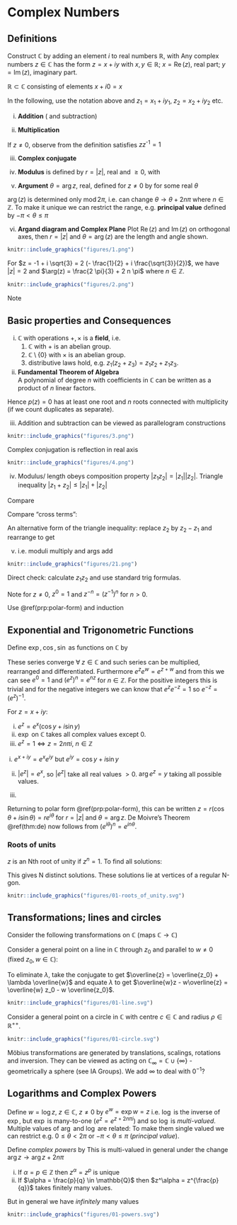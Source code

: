 # Complex Numbers

## Definitions

Construct $\mathbb{C}$ by adding an element $i$ to real numbers $\mathbb{R}$, with \begin{align*}
    i^2 = -1.
\end{align*}
Any complex numbers $z \in \mathbb{C}$ has the form $z = x + iy$ with $x, y \in \mathbb{R}$;
$x = \operatorname{Re}(z)$, real part; $y = \operatorname{Im}(z)$, imaginary part.

$\mathbb{R} \subset \mathbb{C}$ consisting of elements $x + i 0 = x$

In the following, use the notation above and $z_1 = x_1 + i y_1$, $z_2 = x_2 + i y_2$ etc.

(i) **Addition** ( and subtraction) 
\begin{align*}
    z_1 \pm z_2 = (x_1 \pm x_2) + i (y_1 \pm y_2)
\end{align*} 

(ii) **Multiplication**
\begin{align*}
    z_1 z_2 = (x_1 x_2 - y_1 y_2) + i(x_1 y_2 + x_2 y_1)
\end{align*} 

If $z \neq 0$, observe from the definition 
\begin{align*}
    z^{\text{-}1} = \frac{x}{x^2 + y^2} - i \frac{y}{x^2 + y^2}
\end{align*} satisfies $z z^{\text{-}1} = 1$

(iii) **Complex conjugate**
\begin{align*}
    \overline{z} &= z^{*} = x - iy \\
    \operatorname{Re}(z) &= \frac{1}{2} (z + \overline{z}) \\
    \operatorname{Im}(z) &= \frac{1}{2i} (z - \overline{z}) \\
    \overline{(\overline{z})} &= z \\
    \overline{z_1 + z_2} &= \overline{z_1} + \overline{z_2} \\
    \overline{z_1 z_2} &= (\overline{z_1}) (\overline{z_2})
\end{align*} 

(iv) **Modulus** is defined by $r = |z|$, real and $\geq 0$, with
\begin{align*}
    r^2  = |z|^2 = z \overline{z} = x^2 + y^2
\end{align*} 

(v) **Argument** $\theta = \arg{z}$, real, defined for $z \neq 0$ by 
\begin{align*}
     z = r(\cos \theta + i \sin \theta) \hspace{2cm} \textbf{polar form}
\end{align*}
for some real $\theta$

\begin{align*}
    \cos \theta &= \frac{x}{(x^2 + y^2)^{1/2}},\ \sin \theta = \frac{y}{(x^2 + y^2)^{1/2}}, \\
    & \implies \tan \theta = \frac{y}{x}
\end{align*} 

$\arg(z)$ is determined only $\operatorname{mod} 2 \pi$, i.e. can change $\theta \to \theta + 2n \pi$ where $n \in \mathbb{Z}$.
To make it unique we can restrict the range, e.g. **principal value** defined by $- \pi < \theta \leq \pi$

(vi) **Argand diagram and Complex Plane** 
Plot $\operatorname{Re}(z)$ and $\operatorname{Im}(z)$ on orthogonal axes, then $r = |z|$ and $\theta = \arg(z)$ are the length and angle shown.

```r
knitr::include_graphics("figures/1.png") 
```

:::{.example}
For $z = -1 + i \sqrt{3} = 2 (- \frac{1}{2} + i \frac{\sqrt{3}}{2})$, we have $|z| = 2$ and $\arg(z) = \frac{2 \pi}{3} + 2 n \pi$ where $n \in \mathbb{Z}$.

```r
knitr::include_graphics("figures/2.png") 
```

Note 
\begin{align*}
    \tan \theta = - \sqrt{3} \\
    \implies \theta = \frac{2 \pi}{3} + 2 n \pi \\
    = \arg(z) \\
    \textbf{or } \theta = - \frac{\pi}{3} + 2 n \pi \\
    = \arg(-z)
\end{align*} 
:::

## Basic properties and Consequences

(i) $\mathbb{C}$ with operations $+, \times$ is a **field**, i.e. 
    1. $\mathbb{C}$ with $+$ is an abelian group.
    2. $\mathbb{C} \setminus \{0\}$ with $\times$ is an abelian group.
    3. distributive laws hold, e.g. $z_1(z_2 + z_3) = z_1 z_2 + z_1 z_3$.

(ii) **Fundamental Theorem of Algebra**  
A polynomial of degree $n$ with coefficients in $\mathbb{C}$ can be written as a product of $n$ linear factors.
\begin{align*}
    p(z) &= c_n z^n + \ldots + c_1 z + c_0 \ \ \text{ where } c_i \in \mathbb{C}, c_n \neq 0 \\ 
    &= c_n ( z - \alpha_1) \ldots (z - \alpha_n) \text{ where } \alpha_i \in \mathbb{C}.
\end{align*}

Hence $p(z) = 0$ has at least one root and $n$ roots connected with multiplicity (if we count duplicates as separate).

(iii) Addition and subtraction can be viewed as parallelogram constructions

```r
knitr::include_graphics("figures/3.png") 
```

Complex conjugation is reflection in real axis
```r
knitr::include_graphics("figures/4.png") 
```

(iv) ::: {.proposition}
Modulus/ length obeys composition property $|z_1 z_2| = |z_1| |z_2|$. Triangle inequality $|z_1 + z_2| \leq |z_1| + |z_2|$
:::

:::{.proof name="Triangle inequality"}
Compare
\begin{align*}
\text{LHS}^2 &= (z_1 + z_2) \overline{z_1 + z_2} \\
\text{RHS}^2 &= |z_1|^2 + 2|z_1||z_2| + |z_2|^2
\end{align*} 

Compare "cross terms":
\begin{align*}
    & z_1\overline{z_2} + z_2 \overline{z_1} \leq 2 |z_1| |z_2| \\
    & \iff \frac{1}{2} (z_1 \overline{z_2} + \overline{(z_1 \overline{z_2})}) \leq |z_1| |\overline{z_2}| \\
    & \iff \operatorname{Re}(z_1 \overline{z_2}) \leq |z_1 \overline{z_2}| 
\end{align*} 
:::

An alternative form of the triangle inequality:
replace $z_2$ by $z_2 - z_1$ and rearrange to get
\begin{align*}
    | z_2 - z_1 | &\geq |z_2| - |z_1| \\
    \text{or} &\geq |z_1| - |z_2| \\
    \text{So } |z_2 - z_1| &\geq \left| |z_2| - |z_1| \right|
\end{align*} 

v. 
::: {.proposition #polar-form}
\begin{align*}
    &z_1 = r_1 (\cos \theta_1 + i \sin \theta_1),\ z_2 = r_2 (\cos \theta_2 + i \sin \theta_2) \\
    &\implies z_1 z_2 = r_1 r_2 (\cos (\theta_1 + \theta_2) + i \sin (\theta_1 + \theta_2))
\end{align*}
:::
i.e. moduli multiply and args add

```r
knitr::include_graphics("figures/21.png") 
```

::: {.proof}
Direct check: calculate $z_1 z_2$ and use standard trig formulas.
:::

::: {.theorem name="De Moivre's Theorem" #de}
\begin{align*}
    (\cos \theta + i \sin \theta)^n = \cos n \theta + i \sin n \theta,\ \text{ for } n \in \mathbb{Z}
\end{align*}
Note for $z \neq 0$, $z^0 = 1$ and $z^{-n} = (z^{-1})^n$ for $n > 0$.
:::

::: {.proof}
Use \@ref(prp:polar-form) and induction
:::

## Exponential and Trigonometric Functions

Define $\exp, \cos, \sin$ as functions on $\mathbb{C}$ by
\begin{align*}
    \exp(z) &= e^z = \sum_{n=0}^{\infty} \frac{1}{n!} z^n  \\
    \cos(z) &= \frac{1}{2} (e^{iz} + e^{-iz}) \\
    &= 1 - \frac{1}{2!}z^2 + \frac{1}{4!}z^4 \ldots \\
    \sin(z) &= \frac{1}{2i} (e^{iz} - e^{-iz}) \\
    &= z - \frac{1}{3!}z^{3} + \frac{1}{5!}z^5 + \ldots
\end{align*} 

These series converge $\forall \; z \in \mathbb{C}$ and such series can be multiplied, rearranged and differentiated.
Furthermore $e^{z}e^{w} = e^{z + w}$ and from this we can see $e^{0} = 1$ and $(e^{z})^{n} = e^{nz}$ for $n \in \mathbb{Z}$. For the positive integers this is trivial and for the negative integers we can know that $e^z e^{-z} = 1$ so $e^{-z} = (e^{z})^{-1}$.

::: {.lemma #juicy}
For $z = x + iy$:

i. $e^z = e^x ( \cos y + i \sin y)$
ii. $\exp$ on $\mathbb{C}$ takes all complex values except $0$.
iii. $e^z = 1 \iff z = 2n \pi i,\ n \in \mathbb{Z}$
:::

::: {.proof}
\ i. $e^{x + iy} = e^x e^{iy}$
but $e^{iy} = \cos y + i \sin y$

ii. $|e^z| = e^x$, so $|e^z|$ take all real values $> 0$. $\arg{e^z} = y$ taking all possible values.

iii. \begin{align*}
    e^z = 1 &\iff e^x = 1, \cos y = 1, \sin y = 0 \\
    &\iff x = 0, y = 2 \pi n
\end{align*} 
:::

Returning to polar form \@ref(prp:polar-form), this can be written 
$z = r ( \cos \theta + i \sin \theta) = re^{i \theta}$ for $r = |z|$ and $\theta = \arg z$. De Moivre's Theorem \@ref(thm:de) now follows from $(e^{i \theta})^n = e^{i n \theta}$.

### Roots of units
$z$ is an Nth root of unity if $z^n = 1$. To find all solutions: 
\begin{align*}
    && z &= r e^{i \theta} \text{ satisfying } z^N = 1 \\
    &\iff & r^N e^{i N \theta} &= 1 \\
    &\iff & r^N &= 1 \text{ and } N \theta = 2n \pi,\ n \in \mathbb{Z}
\end{align*} 

This gives N distinct solutions. 
\begin{align*}
    z &= e^{2 \pi i n/N} \\
    &= \cos \frac{2\pi n}{N} + i \sin \frac{2 \pi n}{N} \\
    \text{The only distinct cases are when } n &= 0, 1, 2 \ldots N - 1 \text{ due to periodicity} \\
    &= \omega^n, \text{ where } \omega = e^{2 \pi i / N} \\
\end{align*} 
These solutions lie at vertices of a regular N-gon.

```r
knitr::include_graphics("figures/01-roots_of_unity.svg") 
```
## Transformations; lines and circles

Consider the following transformations on $\mathbb{C}$ (maps $\mathbb{C} \to \mathbb{C}$)
\begin{align*}
    z &\mapsto z + a & &(\text{translation}) \\
    z &\mapsto \lambda z & &(\text{scaling by } \lambda \in \mathbb{R}) \\
    z &\mapsto e^{i \alpha} z & &(\text{rotation by } \alpha \in \mathbb{R}) \\
    z &\mapsto \overline{z} & &(\text{ reflection in the real axis}) \\
    z &\mapsto \frac{1}{z} & &(\text{inversion})
\end{align*} 

Consider a general point on a line in $\mathbb{C}$ through $z_0$ and parallel to $w \neq 0$ (fixed $z_0, w \in \mathbb{C}$):

\begin{align*}
    z = z_0 + \lambda w,\ \lambda \in \mathbb{R}
\end{align*}

To eliminate $\lambda$, take the conjugate to get $\overline{z} = \overline{z_0} + \lambda \overline{w}$ and equate $\lambda$ to get $\overline{w}z - w\overline{z} = \overline{w} z_0 - w \overline{z_0}$.

```r
knitr::include_graphics("figures/01-line.svg") 
```

Consider a general point on a circle in $\mathbb{C}$ with centre $c \in \mathbb{C}$ and radius $\rho \in \mathbb{R}^{++}$.
\begin{align*}
    z = c + \rho &e^{i \alpha}, \text{ for any } \alpha \in \mathbb{R} \\
    \text{Equivalently} \\
    |z - c| &= \rho \\
    \text{or } \\
    |z - c|^2 &= \rho^2 \\
    |z|^2 - \overline{c}z - c \overline{z} &= \rho^2 - |c|^2
\end{align*} 

```r
knitr::include_graphics("figures/01-circle.svg") 
```

Möbius transformations are generated by translations, scalings, rotations and inversion. They can be viewed as acting on $\mathbb{C}_\infty = \mathbb{C} \cup \{ \infty \}$ - geometrically a sphere (see IA Groups). We add $\infty$ to deal with $0^{-1}$?

## Logarithms and Complex Powers

Define $w = \log z,\ z \in \mathbb{C},\ z \neq 0$ by $e^w = \exp w = z$ i.e. $\log$ is the inverse of $\exp$, but $\exp$ is many-to-one ($e^z = e^{z + 2n \pi i}$) and so  $\log$ is *multi-valued*.
\begin{align*}
    z &= r e^{i \theta} \\
    &= e^{\log r} e^{i \theta} \\
    &= e^{\log r + i \theta} \\
    \implies \log z &= \log r + i \theta \\
    &= \log |z| + i \arg z
\end{align*} 
Multiple values of $\arg$ and $\log$ are related:
\begin{align*}
    \theta &\to \theta + 2n \pi,\ n \in \mathbb{Z} \\
    \log z &\to \log z + 2n \pi i,\ n \in \mathbb{Z}
\end{align*} 
To make them single valued we can restrict e.g. $0 \leq \theta < 2 \pi$ or $-\pi < \theta \leq \pi$ (*principal value*).

::: {.example}
\begin{align*}
    z &= -3i = 3 (-i) \\
    &= e^{\log 3}e^{-i \pi / 2 + 2n \pi i} \\
    &= e^{\log 3 -i \pi / 2 + 2n \pi i} \\
    \log z &= \log 3 -i \pi / 2 + 2n \pi i \\
    \arg z &= 3 \pi / 2 \\
    &\text{or } - \pi / 2 \text{ with the restrictions above}
\end{align*} 
:::

Define *complex powers* by 
\begin{align*}
    z^\alpha = e^{\alpha \log z},\ z \in \mathbb{C},\ z \neq 0,\ \alpha \in \mathbb{C}
\end{align*} 
This is multi-valued in general under the change $\arg z \to \arg z + 2n\pi$
\begin{align*}
    z^\alpha \to z^\alpha e^{2 \pi i n \alpha}
\end{align*} 

i. If $\alpha = p \in \mathbb{Z}$ then $z^\alpha = z^p$ is unique
ii. If $\alpha = \frac{p}{q} \in \mathbb{Q}$ then $z^\alpha = z^{\frac{p}{q}}$ takes finitely many values.

But in general we have *infinitely* many values

::: {.example}
\begin{align*}
    (1 + i)^{\frac{1}{2}}: 1 + i &= \sqrt{2} e^{i \pi /4} \\
    &= e^{\frac{1}{2} \log 2 + i \pi /4} \\
    \log(1 + i) &= \frac{1}{2} \log 2 + i \pi / 4 + 2 n \pi i \\
    \implies (1 + i)^{\frac{1}{2}} &= e^{\frac{1}{2} \log (1 + i)} \\
    &= e^{\frac{1}{4} \log 2 + i \pi / 8 + n \pi i} \\
    &= 2^{\frac{1}{4}} e^{i \pi / 8} (-1)^n
\end{align*} 

```r
knitr::include_graphics("figures/01-powers.svg") 
```
:::

::: {.example}
\begin{align*}
    (-3i)^i &= e^{i \log (-3i)} \\
    &= e^{i (\log 3 - i \pi /2 + 2 n \pi i)} \\
    &= e^{i \log 3} e^{\pi /2 - 2 n \pi},\ n \in \mathbb{Z}
\end{align*} 
:::